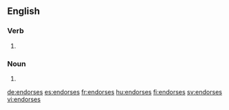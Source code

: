==English==

===Verb===
{{head|en|verb form}}

# {{en-third-person singular of|endorse}}

===Noun===
{{head|en|plural}}

# {{plural of|endorse|lang=en}}

[[de:endorses]]
[[es:endorses]]
[[fr:endorses]]
[[hu:endorses]]
[[fi:endorses]]
[[sv:endorses]]
[[vi:endorses]]